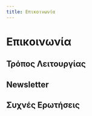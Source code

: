```yaml
---
title: Επικοινωνία
---
```


# Επικοινωνία
<!---
Εθελοντούμε
Αγία Παρασκευή
6931261777
https://facebook.com/syllogos.ethelontoume
https://instagram.com/ethelontoume
Χάρτης: https://www.google.com/maps/dir//%20%CE%91%CE%B3%CE%AF%CE%B1%20%CE%A0%CE%B1%CF%81%CE%B1%CF%83%CE%BA%CE%B5%CF%85%CE%AE
--->

## Τρόπος Λειτουργίας
## Newsletter
## Συχνές Ερωτήσεις
